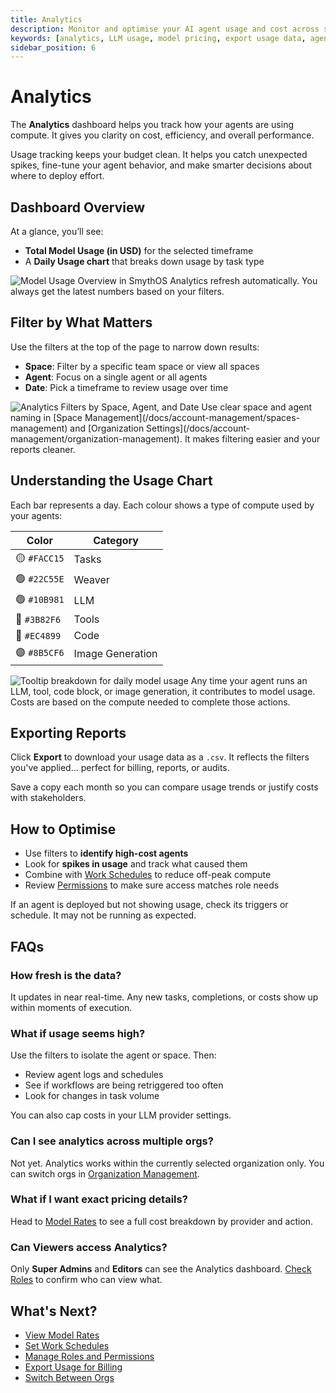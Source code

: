 ```yaml
---
title: Analytics
description: Monitor and optimise your AI agent usage and cost across spaces, agents, and dates using the SmythOS Analytics dashboard.
keywords: [analytics, LLM usage, model pricing, export usage data, agent insights, daily cost breakdown]
sidebar_position: 6
---
```


# Analytics

The **Analytics** dashboard helps you track how your agents are using compute. It gives you clarity on cost, efficiency, and overall performance.

<InfoCallout title="Why this matters">
Usage tracking keeps your budget clean. It helps you catch unexpected spikes, fine-tune your agent behavior, and make smarter decisions about where to deploy effort.
</InfoCallout>

<Spacer size="md" />

## Dashboard Overview

At a glance, you’ll see:

- **Total Model Usage (in USD)** for the selected timeframe  
- A **Daily Usage chart** that breaks down usage by task type

<Image src="/docs/img/analytics-overview-bar.jpg" alt="Model Usage Overview in SmythOS" caption="Quickly spot cost patterns or performance outliers." />

<SuccessCallout title="Real-time updates">
Analytics refresh automatically. You always get the latest numbers based on your filters.
</SuccessCallout>

<Spacer size="md" />

## Filter by What Matters

Use the filters at the top of the page to narrow down results:

- **Space**: Filter by a specific team space or view all spaces
- **Agent**: Focus on a single agent or all agents
- **Date**: Pick a timeframe to review usage over time

<Image src="/docs/img/analytics-filtering.jpg" alt="Analytics Filters by Space, Agent, and Date" caption="Filter usage by space, agent, or month to get the most relevant view." />

<TipCallout title="Organise before you analyse">
Use clear space and agent naming in [Space Management](/docs/account-management/spaces-management) and [Organization Settings](/docs/account-management/organization-management). It makes filtering easier and your reports cleaner.
</TipCallout>

<Spacer size="md" />

## Understanding the Usage Chart

Each bar represents a day. Each colour shows a type of compute used by your agents:

| Color | Category             |
|----------------------|----------------------|
| 🟡 `#FACC15`          | Tasks                |
| 🟢 `#22C55E`          | Weaver               |
| 🟢 `#10B981`          | LLM                  |
| 🔵 `#3B82F6`          | Tools                |
| 🔴 `#EC4899`          | Code                 |
| 🟣 `#8B5CF6`          | Image Generation     |

<Image src="/docs/img/analytics-bar-tooltip.jpg" alt="Tooltip breakdown for daily model usage" caption="Hover over a bar to view usage details by category." />

<InfoCallout title="What counts as model usage?">
Any time your agent runs an LLM, tool, code block, or image generation, it contributes to model usage. Costs are based on the compute needed to complete those actions.
</InfoCallout>

<Spacer size="md" />

## Exporting Reports

Click **Export** to download your usage data as a `.csv`. It reflects the filters you've applied... perfect for billing, reports, or audits.

<SuccessCallout title="Pro tip: do this monthly">
Save a copy each month so you can compare usage trends or justify costs with stakeholders.
</SuccessCallout>

<Spacer size="md" />

## How to Optimise

- Use filters to **identify high-cost agents**
- Look for **spikes in usage** and track what caused them
- Combine with [Work Schedules](/docs/agent-collaboration/agent-work-schedules) to reduce off-peak compute
- Review [Permissions](/docs/agent-collaboration/permissions) to make sure access matches role needs

<WarningCallout title="Zero usage for days?">
If an agent is deployed but not showing usage, check its triggers or schedule. It may not be running as expected.
</WarningCallout>

<Spacer size="md" />

## FAQs

### How fresh is the data?

It updates in near real-time. Any new tasks, completions, or costs show up within moments of execution.

### What if usage seems high?

Use the filters to isolate the agent or space. Then:

- Review agent logs and schedules
- See if workflows are being retriggered too often
- Look for changes in task volume

You can also cap costs in your LLM provider settings.

### Can I see analytics across multiple orgs?

Not yet. Analytics works within the currently selected organization only. You can switch orgs in [Organization Management](../../account-management/organization-management).

### What if I want exact pricing details?

Head to [Model Rates](/docs/account-management/model-rates) to see a full cost breakdown by provider and action.

### Can Viewers access Analytics?

Only **Super Admins** and **Editors** can see the Analytics dashboard. [Check Roles](../permissions) to confirm who can view what.

<Spacer size="md" />

## What's Next?

- [View Model Rates](/docs/account-management/model-rates)
- [Set Work Schedules](/docs/agent-collaboration/agent-work-schedules)
- [Manage Roles and Permissions](/docs/agent-collaboration/permissions)
- [Export Usage for Billing](/docs/account-management/subscription-management)
- [Switch Between Orgs](/docs/account-management/organization-management)
